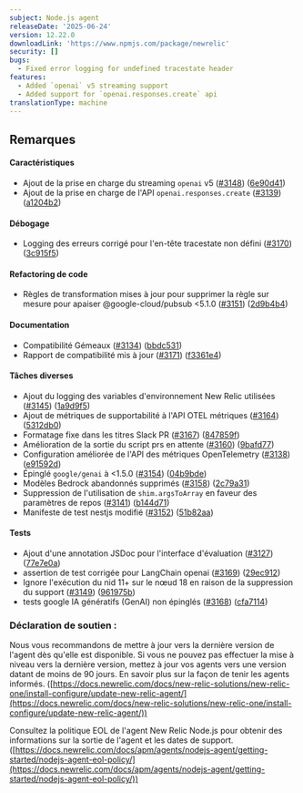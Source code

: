 ```yaml
---
subject: Node.js agent
releaseDate: '2025-06-24'
version: 12.22.0
downloadLink: 'https://www.npmjs.com/package/newrelic'
security: []
bugs:
  - Fixed error logging for undefined tracestate header
features:
  - Added `openai` v5 streaming support
  - Added support for `openai.responses.create` api
translationType: machine
---
```


## Remarques

#### Caractéristiques

* Ajout de la prise en charge du streaming `openai` v5 ([#3148](https://github.com/newrelic/node-newrelic/pull/3148)) ([6e90d41](https://github.com/newrelic/node-newrelic/commit/6e90d41756929bf69b82e190dc39792f97ec6d92))
* Ajout de la prise en charge de l&apos;API `openai.responses.create` ([#3139](https://github.com/newrelic/node-newrelic/pull/3139)) ([a1204b2](https://github.com/newrelic/node-newrelic/commit/a1204b2484f3307eac74e7a370be2fc38061c358))

#### Débogage

* Logging des erreurs corrigé pour l&apos;en-tête tracestate non défini ([#3170](https://github.com/newrelic/node-newrelic/pull/3170)) ([3c915f5](https://github.com/newrelic/node-newrelic/commit/3c915f5a631b609daa6b87f3018e458945077f65))

#### Refactoring de code

* Règles de transformation mises à jour pour supprimer la règle sur mesure pour apaiser @google-cloud/pubsub &lt;5.1.0 ([#3151](https://github.com/newrelic/node-newrelic/pull/3151)) ([2d9b4b4](https://github.com/newrelic/node-newrelic/commit/2d9b4b4642e856622175adcfd2e31fa4cdfa7a3a))

#### Documentation

* Compatibilité Gémeaux ([#3134](https://github.com/newrelic/node-newrelic/pull/3134)) ([bbdc531](https://github.com/newrelic/node-newrelic/commit/bbdc531ac59aad7b53f1a98306b6857927b87237))
* Rapport de compatibilité mis à jour ([#3171](https://github.com/newrelic/node-newrelic/pull/3171)) ([f3361e4](https://github.com/newrelic/node-newrelic/commit/f3361e421d67a0015719c3ae91bed64e5d38f317))

#### Tâches diverses

* Ajout du logging des variables d&apos;environnement New Relic utilisées ([#3145](https://github.com/newrelic/node-newrelic/pull/3145)) ([1a9d9f5](https://github.com/newrelic/node-newrelic/commit/1a9d9f53ddce7f373a7ff868b363feacf10e3bd8))
* Ajout de métriques de supportabilité à l&apos;API OTEL métriques ([#3164](https://github.com/newrelic/node-newrelic/pull/3164)) ([5312db0](https://github.com/newrelic/node-newrelic/commit/5312db0f7c0b4260dd39691e246625380ea2ed12))
* Formatage fixe dans les titres Slack PR ([#3167](https://github.com/newrelic/node-newrelic/pull/3167)) ([847859f](https://github.com/newrelic/node-newrelic/commit/847859f8ece852d4fa511039d2131573d4b1392b))
* Amélioration de la sortie du script prs en attente ([#3160](https://github.com/newrelic/node-newrelic/pull/3160)) ([9bafd77](https://github.com/newrelic/node-newrelic/commit/9bafd7758fc63d7fb5106fe0a28aaa5a626bdf3d))
* Configuration améliorée de l&apos;API des métriques OpenTelemetry ([#3138](https://github.com/newrelic/node-newrelic/pull/3138)) ([e91592d](https://github.com/newrelic/node-newrelic/commit/e91592d8365a3e2543228526d6959751da7ea5aa))
* Épinglé `google/genai` à &lt;1.5.0 ([#3154](https://github.com/newrelic/node-newrelic/pull/3154)) ([04b9bde](https://github.com/newrelic/node-newrelic/commit/04b9bdef417d6ce9e9148c9489bbfc28081d5e84))
* Modèles Bedrock abandonnés supprimés ([#3158](https://github.com/newrelic/node-newrelic/pull/3158)) ([2c79a31](https://github.com/newrelic/node-newrelic/commit/2c79a312daf31f51f8a270facf1c3a125700e987))
* Suppression de l&apos;utilisation de `shim.argsToArray` en faveur des paramètres de repos ([#3141](https://github.com/newrelic/node-newrelic/pull/3141)) ([b144d71](https://github.com/newrelic/node-newrelic/commit/b144d712f6e75265dc4be6f82a2fc3977ac1c640))
* Manifeste de test nestjs modifié ([#3152](https://github.com/newrelic/node-newrelic/pull/3152)) ([51b82aa](https://github.com/newrelic/node-newrelic/commit/51b82aa28279e0d5ac8be5f4e6a4274532c76a22))

#### Tests

* Ajout d&apos;une annotation JSDoc pour l&apos;interface d&apos;évaluation ([#3127](https://github.com/newrelic/node-newrelic/pull/3127)) ([77e7e0a](https://github.com/newrelic/node-newrelic/commit/77e7e0a27f719ce14d31636e46600ec7ff881b13))
* assertion de test corrigée pour LangChain openai ([#3169](https://github.com/newrelic/node-newrelic/pull/3169)) ([29ec912](https://github.com/newrelic/node-newrelic/commit/29ec9122fdf9347875b884efa6f6fba9cb32303e))
* Ignore l&apos;exécution du nid 11+ sur le nœud 18 en raison de la suppression du support ([#3149](https://github.com/newrelic/node-newrelic/pull/3149)) ([961975b](https://github.com/newrelic/node-newrelic/commit/961975baeb74e46c0e60d96cbd49fb421acd0dfd))
* tests google IA génératifs (GenAI) non épinglés ([#3168](https://github.com/newrelic/node-newrelic/pull/3168)) ([cfa7114](https://github.com/newrelic/node-newrelic/commit/cfa71142ba7fb9861a1e7ab835276e7c651b9993))

### Déclaration de soutien :

Nous vous recommandons de mettre à jour vers la dernière version de l&apos;agent dès qu&apos;elle est disponible. Si vous ne pouvez pas effectuer la mise à niveau vers la dernière version, mettez à jour vos agents vers une version datant de moins de 90 jours. En savoir plus sur la façon de tenir les agents informés. ([https://docs.newrelic.com/docs/new-relic-solutions/new-relic-one/install-configure/update-new-relic-agent/](https://docs.newrelic.com/docs/new-relic-solutions/new-relic-one/install-configure/update-new-relic-agent/))

Consultez la politique EOL de l&apos;agent New Relic Node.js pour obtenir des informations sur la sortie de l&apos;agent et les dates de support. ([https://docs.newrelic.com/docs/apm/agents/nodejs-agent/getting-started/nodejs-agent-eol-policy/](https://docs.newrelic.com/docs/apm/agents/nodejs-agent/getting-started/nodejs-agent-eol-policy/))